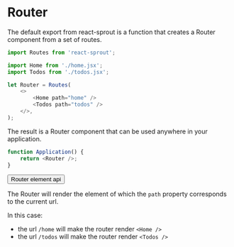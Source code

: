 # Router

The default export from react-sprout is a function that creates a Router component from a set of routes.

```javascript
import Routes from 'react-sprout';

import Home from './home.jsx';
import Todos from './todos.jsx';

let Router = Routes(
	<>
		<Home path="home" />
		<Todos path="todos" />
	</>,
);
```

The result is a Router component that can be used anywhere in your application.

```javascript
function Application() {
	return <Router />;
}
```

<div className="not-prose flex items-center justify-end">
	<Button href="/components/router" variant="text" arrow="right">
		Router element api
	</Button>
</div>

The Router will render the element of which the `path` property corresponds to the current url.

In this case:

- the url `/home` will make the router render `<Home />`
- the url `/todos` will make the router render `<Todos />`
